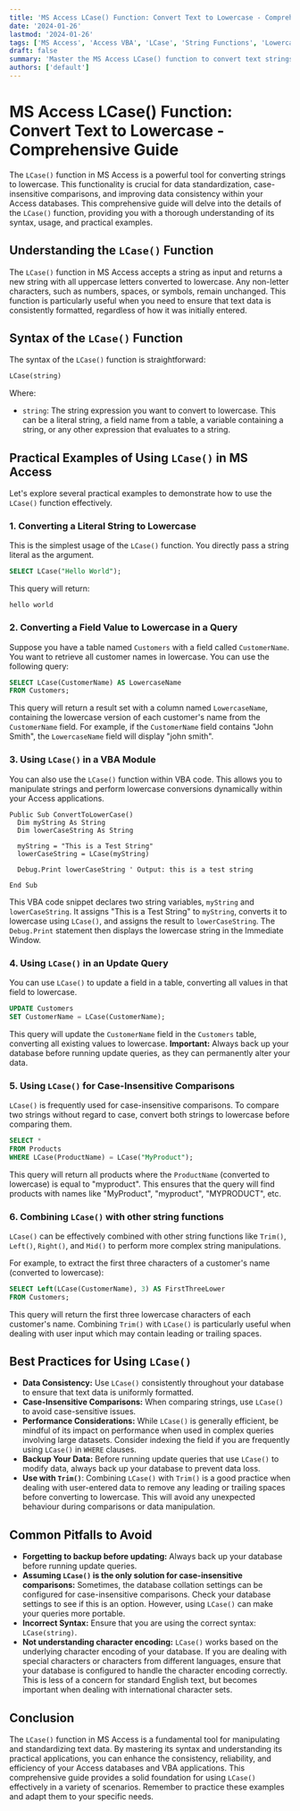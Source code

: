 ```yaml
---
title: 'MS Access LCase() Function: Convert Text to Lowercase - Comprehensive Guide'
date: '2024-01-26'
lastmod: '2024-01-26'
tags: ['MS Access', 'Access VBA', 'LCase', 'String Functions', 'Lowercase Conversion', 'Database', 'SQL', 'Tutorial', 'Examples']
draft: false
summary: 'Master the MS Access LCase() function to convert text strings to lowercase. Learn its syntax, explore practical examples, and understand its application in database management and VBA scripting.'
authors: ['default']
---
```


# MS Access LCase() Function: Convert Text to Lowercase - Comprehensive Guide

The `LCase()` function in MS Access is a powerful tool for converting strings to lowercase. This functionality is crucial for data standardization, case-insensitive comparisons, and improving data consistency within your Access databases. This comprehensive guide will delve into the details of the `LCase()` function, providing you with a thorough understanding of its syntax, usage, and practical examples.

## Understanding the `LCase()` Function

The `LCase()` function in MS Access accepts a string as input and returns a new string with all uppercase letters converted to lowercase.  Any non-letter characters, such as numbers, spaces, or symbols, remain unchanged. This function is particularly useful when you need to ensure that text data is consistently formatted, regardless of how it was initially entered.

## Syntax of the `LCase()` Function

The syntax of the `LCase()` function is straightforward:

```sql
LCase(string)
```

Where:

*   `string`:  The string expression you want to convert to lowercase. This can be a literal string, a field name from a table, a variable containing a string, or any other expression that evaluates to a string.

## Practical Examples of Using `LCase()` in MS Access

Let's explore several practical examples to demonstrate how to use the `LCase()` function effectively.

### 1. Converting a Literal String to Lowercase

This is the simplest usage of the `LCase()` function.  You directly pass a string literal as the argument.

```sql
SELECT LCase("Hello World");
```

This query will return:

```
hello world
```

### 2. Converting a Field Value to Lowercase in a Query

Suppose you have a table named `Customers` with a field called `CustomerName`.  You want to retrieve all customer names in lowercase.  You can use the following query:

```sql
SELECT LCase(CustomerName) AS LowercaseName
FROM Customers;
```

This query will return a result set with a column named `LowercaseName`, containing the lowercase version of each customer's name from the `CustomerName` field. For example, if the `CustomerName` field contains "John Smith", the `LowercaseName` field will display "john smith".

### 3. Using `LCase()` in a VBA Module

You can also use the `LCase()` function within VBA code.  This allows you to manipulate strings and perform lowercase conversions dynamically within your Access applications.

```vba
Public Sub ConvertToLowerCase()
  Dim myString As String
  Dim lowerCaseString As String

  myString = "This is a Test String"
  lowerCaseString = LCase(myString)

  Debug.Print lowerCaseString ' Output: this is a test string

End Sub
```

This VBA code snippet declares two string variables, `myString` and `lowerCaseString`. It assigns "This is a Test String" to `myString`, converts it to lowercase using `LCase()`, and assigns the result to `lowerCaseString`.  The `Debug.Print` statement then displays the lowercase string in the Immediate Window.

### 4. Using `LCase()` in an Update Query

You can use `LCase()` to update a field in a table, converting all values in that field to lowercase.

```sql
UPDATE Customers
SET CustomerName = LCase(CustomerName);
```

This query will update the `CustomerName` field in the `Customers` table, converting all existing values to lowercase. **Important:**  Always back up your database before running update queries, as they can permanently alter your data.

### 5. Using `LCase()` for Case-Insensitive Comparisons

`LCase()` is frequently used for case-insensitive comparisons.  To compare two strings without regard to case, convert both strings to lowercase before comparing them.

```sql
SELECT *
FROM Products
WHERE LCase(ProductName) = LCase("MyProduct");
```

This query will return all products where the `ProductName` (converted to lowercase) is equal to "myproduct". This ensures that the query will find products with names like "MyProduct", "myproduct", "MYPRODUCT", etc.

### 6. Combining `LCase()` with other string functions

`LCase()` can be effectively combined with other string functions like `Trim()`, `Left()`, `Right()`, and `Mid()` to perform more complex string manipulations.

For example, to extract the first three characters of a customer's name (converted to lowercase):

```sql
SELECT Left(LCase(CustomerName), 3) AS FirstThreeLower
FROM Customers;
```

This query will return the first three lowercase characters of each customer's name.  Combining `Trim()` with `LCase()` is particularly useful when dealing with user input which may contain leading or trailing spaces.

## Best Practices for Using `LCase()`

*   **Data Consistency:** Use `LCase()` consistently throughout your database to ensure that text data is uniformly formatted.
*   **Case-Insensitive Comparisons:**  When comparing strings, use `LCase()` to avoid case-sensitive issues.
*   **Performance Considerations:** While `LCase()` is generally efficient, be mindful of its impact on performance when used in complex queries involving large datasets.  Consider indexing the field if you are frequently using `LCase()` in `WHERE` clauses.
*   **Backup Your Data:** Before running update queries that use `LCase()` to modify data, always back up your database to prevent data loss.
*   **Use with `Trim()`**: Combining `LCase()` with `Trim()` is a good practice when dealing with user-entered data to remove any leading or trailing spaces before converting to lowercase. This will avoid any unexpected behaviour during comparisons or data manipulation.

## Common Pitfalls to Avoid

*   **Forgetting to backup before updating:** Always back up your database before running update queries.
*   **Assuming `LCase()` is the only solution for case-insensitive comparisons:**  Sometimes, the database collation settings can be configured for case-insensitive comparisons.  Check your database settings to see if this is an option. However, using `LCase()` can make your queries more portable.
*   **Incorrect Syntax:** Ensure that you are using the correct syntax: `LCase(string)`.
*   **Not understanding character encoding:**  `LCase()` works based on the underlying character encoding of your database. If you are dealing with special characters or characters from different languages, ensure that your database is configured to handle the character encoding correctly.  This is less of a concern for standard English text, but becomes important when dealing with international character sets.

## Conclusion

The `LCase()` function in MS Access is a fundamental tool for manipulating and standardizing text data. By mastering its syntax and understanding its practical applications, you can enhance the consistency, reliability, and efficiency of your Access databases and VBA applications.  This comprehensive guide provides a solid foundation for using `LCase()` effectively in a variety of scenarios. Remember to practice these examples and adapt them to your specific needs.